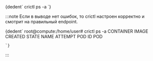 
<CodeBlock language="bash">
  {dedent`
        crictl ps -a
    `}
</CodeBlock>

:::note
Если в выводе нет ошибок, то crictl настроен корректно и смотрит на правильный endpoint.

<CodeBlock language="bash">
    {dedent`
        root@compute:/home/user# crictl ps -a
        CONTAINER           IMAGE               CREATED             STATE               NAME                ATTEMPT             POD ID              POD

    `}

</CodeBlock>
:::
